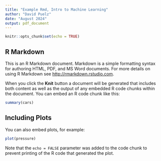 ```yaml
---
title: "Example Rmd, Intro to Machine Learning"
author: "David Puelz"
date: "August 2024"
output: pdf_document
---
```


```r
knitr::opts_chunk$set(echo = TRUE)
```

## R Markdown

This is an R Markdown document. Markdown is a simple formatting syntax for authoring HTML, PDF, and MS Word documents. For more details on using R Markdown see <http://rmarkdown.rstudio.com>.

When you click the **Knit** button a document will be generated that includes both content as well as the output of any embedded R code chunks within the document. You can embed an R code chunk like this:

```r
summary(cars)
```

## Including Plots

You can also embed plots, for example:

```r
plot(pressure)
```

\begin{equation}
\begin{split}
2 + 2 = 4
\end{split}
\end{equation}

Note that the `echo = FALSE` parameter was added to the code chunk to prevent printing of the R code that generated the plot.
